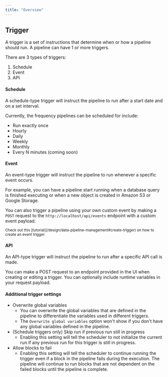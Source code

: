 ```yaml
---
title: "Overview"
---
```


## Trigger

A trigger is a set of instructions that determine when or how a pipeline should
run. A pipeline can have 1 or more triggers.

There are 3 types of triggers:

1. Schedule
2. Event
3. API

#### Schedule

A schedule-type trigger will instruct the pipeline to run after a start date and
on a set interval.

Currently, the frequency pipelines can be scheduled for include:

- Run exactly once
- Hourly
- Daily
- Weekly
- Monthly
- Every N minutes (coming soon)

#### Event

An event-type trigger will instruct the pipeline to run whenever a specific
event occurs.

For example, you can have a pipeline start running when a database query is
finished executing or when a new object is created in Amazon S3 or Google
Storage.

You can also trigger a pipeline using your own custom event by making a `POST`
request to the `http://localhost/api/events` endpoint with a custom event
payload.

<sub>
  Check out this
  [tutorial](/design/data-pipeline-management#create-trigger) on how to
  create an event trigger.
</sub>

#### API

An API-type trigger will instruct the pipeline to run after a specific API call
is made.

You can make a POST request to an endpoint provided in the UI when creating or
editing a trigger. You can optionally include runtime variables in your request
payload.

#### Additional trigger settings
* Overwrite global variables
  * You can overwrite the global variables that are defined in the pipeline to differentiate the variables used in different triggers.
  * The `Overwrite global variables` option won't show if you don't have any global variables defined in the pipeline.
* (Schedule triggers only) Skip run if previous run still in progress
  * Enabling this setting will tell the scheduler to not initialize the current run if any
    previous run for this trigger is still in progress.
* Allow blocks to fail
  * Enabling this setting will tell the scheduler to continue running the trigger even if 
    a block in the pipeline fails during the execution. The pipeline will continue to run 
    blocks that are not dependent on the failed blocks until the pipeline is complete.
